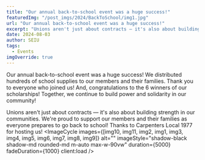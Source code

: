 ---
title: "Our annual back-to-school event was a huge success!"
featuredImg: "/post_imgs/2024/BackToSchool/img1.jpg"
url: "Our annual back-to-school event was a huge success!"
excerpt: "Unions aren't just about contracts — it's also about building strength in our communities. We're proud to support our members and their families as everyone prepares to go back to school! Thanks to Carpenters Local 1977 for hosting us!"
date: 2024-08-03
author: SEIU
tags: 
  - Events
imgOverride: true
---

Our annual back-to-school event was a huge success! We distributed hundreds of school supplies to our members and their families. Thank you to everyone who joined us! And, congratulations to the 6 winners of our scholarships! Together, we continue to build power and solidarity in our community!

Unions aren't just about contracts — it's also about building strength in our communities. We're proud to support our members and their families as everyone prepares to go back to school! Thanks to Carpenters Local 1977 for hosting us!
<ImageCycle images={[img10, img11, img2, img1, img3, img4, img5, img6, img7, img8, img9]} alt="" imageStyle="shadow-black shadow-md rounded-md m-auto max-w-90vw" duration={5000} fadeDuration={1000} client:load />


